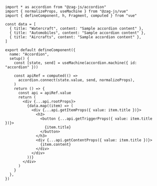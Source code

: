 ```tsx
import * as accordion from "@zag-js/accordion"
import { normalizeProps, useMachine } from "@zag-js/vue"
import { defineComponent, h, Fragment, computed } from "vue"

const data = [
  { title: "Watercraft", content: "Sample accordion content" },
  { title: "Automobiles", content: "Sample accordion content" },
  { title: "Aircrafts", content: "Sample accordion content" },
]

export default defineComponent({
  name: "Accordion",
  setup() {
    const [state, send] = useMachine(accordion.machine({ id: "accordion" }))
    
    const apiRef = computed(() =>
      accordion.connect(state.value, send, normalizeProps),
    )
    return () => {
      const api = apiRef.value
      return (
        <div {...api.rootProps}>
          {data.map((item) => (
            <div {...api.getItemProps({ value: item.title })}>
              <h3>
                <button {...api.getTriggerProps({ value: item.title })}>
                  {item.title}
                </button>
              </h3>
              <div {...api.getContentProps({ value: item.title })}>
                {item.content}
              </div>
            </div>
          ))}
        </div>
      )
    }
  },
})
```
